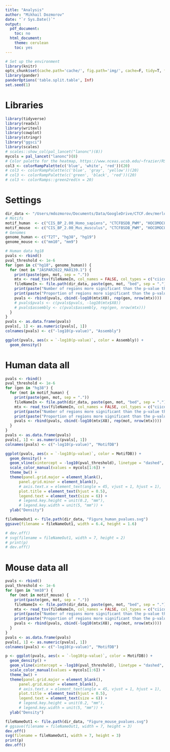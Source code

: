 ```yaml
---
title: "Analysis"
author: "Mikhail Dozmorov"
date: "`r Sys.Date()`"
output:
  pdf_document:
    toc: no
  html_document:
    theme: cerulean
    toc: yes
---
```


```r
# Set up the environment
library(knitr)
opts_chunk$set(cache.path='cache/', fig.path='img/', cache=F, tidy=T, fig.keep='high', echo=F, dpi=100, warnings=F, message=F, comment=NA, warning=F, results='as.is', fig.width = 10, fig.height = 6) #out.width=700, 
library(pander)
panderOptions('table.split.table', Inf)
set.seed(1)
```

# Libraries

```r
library(tidyverse)
library(readxl)
library(writexl)
library(cowplot)
library(stringr)
library("ggsci")
library(scales)
# scales::show_col(pal_lancet("lanonc")(8))
mycols = pal_lancet("lanonc")(8)
# Color palette for the heatmap, https://www.nceas.ucsb.edu/~frazier/RSpatialGuides/colorPaletteCheatsheet.pdf
col3 <- colorRampPalette(c('blue', 'white', 'red'))(20)
# col3 <- colorRampPalette(c('blue', 'gray', 'yellow'))(20)
# col3 <- colorRampPalette(c('green', 'black', 'red'))(20)
# col3 <- colorRamps::green2red(n = 20)

```

# Settings

```r
dir_data <- "/Users/mdozmorov/Documents/Data/GoogleDrive/CTCF.dev/merlot"
# Motifs
motif_human  <- c("CIS_BP_2.00_Homo_sapiens", "CTCFBSDB_PWM", "HOCOMOCOv11_core_HUMAN_mono_meme_format", "JASPAR2022_CORE_vertebrates_non_redundant_v2", "jolma2013", "SwissRegulon_human_and_mouse")
motif_mouse  <- c("CIS_BP_2.00_Mus_musculus", "CTCFBSDB_PWM", "HOCOMOCOv11_core_MOUSE_mono_meme_format", "JASPAR2022_CORE_vertebrates_non_redundant_v2", "jolma2013", "SwissRegulon_human_and_mouse")
# Genomes
genome_human <- c("T2T", "hg38", "hg19")
genome_mouse <- c("mm10", "mm9")
```

```r
# Human data hg18
pvals <- rbind()
pval_threshold <- 1e-6
for (gen in c("hg18", genome_human)) {
  for (mot in "JASPAR2022_MA0139.1") {
    print(paste(gen, mot, sep = "."))
    mtx <- read_tsv(fileNameIn, col_names = FALSE, col_types = c("ciicdciddc"))
    fileNameIn <- file.path(dir_data, paste(gen, mot, "bed", sep = "."))
    print(paste("Number of regions more significant than the p-value threshold:", round(sum(mtx$X8 < pval_threshold), digits = 5) ))
    print(paste("Proportion of regions more significant than the p-value threshold:", round(sum(mtx$X8 < pval_threshold) / nrow(mtx), digits = 5) ))
    pvals <- rbind(pvals, cbind(-log10(mtx$X8), rep(gen, nrow(mtx))))
    # pvals$pvals <- c(pvals$pvals, -log10(mtx$X8))
    # pvals$assembly <- c(pvals$assembly, rep(gen, nrow(mtx)))
  }
}
pvals <- as.data.frame(pvals)
pvals[, 1] <- as.numeric(pvals[, 1])
colnames(pvals) <- c("-log10(p-value)", "Assembly")

ggplot(pvals, aes(x = `-log10(p-value)`, color = Assembly)) +
  geom_density()
```

# Human data all

```r
pvals <- rbind()
pval_threshold <- 1e-6
for (gen in "hg38") {
  for (mot in motif_human) {
    print(paste(gen, mot, sep = "."))
    fileNameIn <- file.path(dir_data, paste(gen, mot, "bed", sep = "."))
    mtx <- read_tsv(fileNameIn, col_names = FALSE, col_types = c("ciicdciddc"))
    print(paste("Number of regions more significant than the p-value threshold:", round(sum(mtx$X8 < pval_threshold), digits = 5) ))
    print(paste("Proportion of regions more significant than the p-value threshold:", round(sum(mtx$X8 < pval_threshold) / nrow(mtx), digits = 5) ))
    pvals <- rbind(pvals, cbind(-log10(mtx$X8), rep(mot, nrow(mtx))))
  }
}
pvals <- as.data.frame(pvals)
pvals[, 1] <- as.numeric(pvals[, 1])
colnames(pvals) <- c("-log10(p-value)", "MotifDB")

ggplot(pvals, aes(x = `-log10(p-value)`, color = MotifDB)) +
  geom_density() +
  geom_vline(xintercept = -log10(pval_threshold), linetype = "dashed", color = "black") +
  scale_color_manual(values = mycols[1:6]) +
  theme_bw() +
  theme(panel.grid.major = element_blank(), 
      panel.grid.minor = element_blank(), 
      # axis.text.x = element_text(angle = 45, vjust = 1, hjust = 1),
      plot.title = element_text(hjust = 0.5),
      legend.text = element_text(size = 6)) +
      # legend.key.height = unit(0.2, "mm"),
      # legend.key.width = unit(5, "mm")) +
  ylab("Density")

fileNameOut1 <- file.path(dir_data, "Figure_human_pvalues.svg")
ggsave(filename = fileNameOut1, width = 6.4, height = 1.6)

# dev.off()
# svg(filename = fileNameOut1, width = 7, height = 2)
# print(p)
# dev.off()

```

# Mouse data all

```r
pvals <- rbind()
pval_threshold <- 1e-6
for (gen in "mm10") {
  for (mot in motif_mouse) {
    print(paste(gen, mot, sep = "."))
    fileNameIn <- file.path(dir_data, paste(gen, mot, "bed", sep = "."))
    mtx <- read_tsv(fileNameIn, col_names = FALSE, col_types = c("ciicdciddc"))
    print(paste("Number of regions more significant than the p-value threshold:", round(sum(mtx$X8 < pval_threshold), digits = 5) ))
    print(paste("Proportion of regions more significant than the p-value threshold:", round(sum(mtx$X8 < pval_threshold) / nrow(mtx), digits = 5) ))
    pvals <- rbind(pvals, cbind(-log10(mtx$X8), rep(mot, nrow(mtx))))
  }
}
pvals <- as.data.frame(pvals)
pvals[, 1] <- as.numeric(pvals[, 1])
colnames(pvals) <- c("-log10(p-value)", "MotifDB")

p <- ggplot(pvals, aes(x = `-log10(p-value)`, color = MotifDB)) +
  geom_density() +
  geom_vline(xintercept = -log10(pval_threshold), linetype = "dashed", color = "red") +
  scale_color_manual(values = mycols[1:6]) +
  theme_bw() +
  theme(panel.grid.major = element_blank(), 
      panel.grid.minor = element_blank(), 
      # axis.text.x = element_text(angle = 45, vjust = 1, hjust = 1),
      plot.title = element_text(hjust = 0.5),
      legend.text = element_text(size = 6)) +
      # legend.key.height = unit(0.2, "mm"),
      # legend.key.width = unit(5, "mm")) +
  ylab("Density")

fileNameOut1 <- file.path(dir_data, "Figure_mouse_pvalues.svg")
# ggsave(filename = fileNameOut1, width = 7, height = 3)
dev.off()
svg(filename = fileNameOut1, width = 7, height = 3)
print(p)
dev.off()
```
